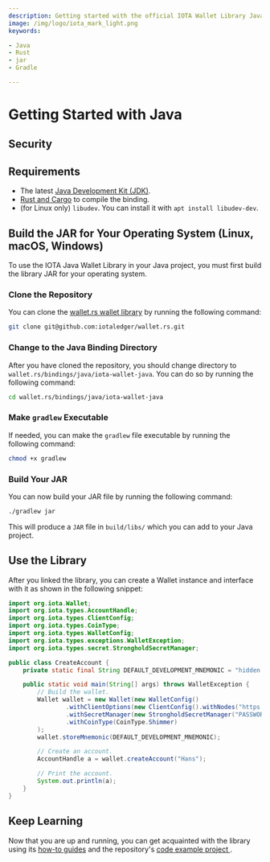 ```yaml
---
description: Getting started with the official IOTA Wallet Library Java binding.
image: /img/logo/iota_mark_light.png
keywords:

- Java
- Rust
- jar
- Gradle

---
```


# Getting Started with Java

## Security

<WarningPasswordStorage/>

## Requirements

* The latest [Java Development Kit (JDK)](https://www.oracle.com/java/technologies/downloads/).
* [Rust and Cargo](https://doc.rust-lang.org/cargo/getting-started/installation.html) to compile the binding.
* (for Linux only) `libudev`. You can install it with `apt install libudev-dev`.

## Build the JAR for Your Operating System (Linux, macOS, Windows)

To use the IOTA Java Wallet Library in your Java project, you must first build the library JAR for your operating
system.

### Clone the Repository

You can clone the [wallet.rs wallet library](https://github.com/iotaledger/wallet.rs) by running the following command:

```bash
git clone git@github.com:iotaledger/wallet.rs.git
```

### Change to the Java Binding Directory

After you have cloned the repository, you should change directory to `wallet.rs/bindings/java/iota-wallet-java`. You can do so by
running the following command:

```bash
cd wallet.rs/bindings/java/iota-wallet-java
```

### Make `gradlew` Executable

If needed, you can make the `gradlew` file executable by running the following command:

```bash
chmod +x gradlew
```

### Build Your JAR

You can now build your JAR file by running the following command:

```bash
./gradlew jar
```

This will produce a `JAR` file in `build/libs/` which you can add to your Java project.

## Use the Library

After you linked the library, you can create a Wallet instance and interface with it as shown in the following snippet:

```java
import org.iota.Wallet;
import org.iota.types.AccountHandle;
import org.iota.types.ClientConfig;
import org.iota.types.CoinType;
import org.iota.types.WalletConfig;
import org.iota.types.exceptions.WalletException;
import org.iota.types.secret.StrongholdSecretManager;

public class CreateAccount {
    private static final String DEFAULT_DEVELOPMENT_MNEMONIC = "hidden enroll proud copper decide negative orient asset speed work dolphin atom unhappy game cannon scheme glow kid ring core name still twist actor";

    public static void main(String[] args) throws WalletException {
        // Build the wallet.
        Wallet wallet = new Wallet(new WalletConfig()
                .withClientOptions(new ClientConfig().withNodes("https://api.testnet.shimmer.network"))
                .withSecretManager(new StrongholdSecretManager("PASSWORD_FOR_ENCRYPTION", null, "example-wallet"))
                .withCoinType(CoinType.Shimmer)
        );
        wallet.storeMnemonic(DEFAULT_DEVELOPMENT_MNEMONIC);

        // Create an account.
        AccountHandle a = wallet.createAccount("Hans");

        // Print the account.
        System.out.println(a);
    }
}
```

## Keep Learning

Now that you are up and running, you can get acquainted with the library using
its [how-to guides](../how_tos/00_run_how_tos.mdx) and the
repository's [code example project ](https://github.com/iotaledger/wallet.rs/tree/develop/bindings/java/iota-wallet-java/examples/ExampleProject/src).

